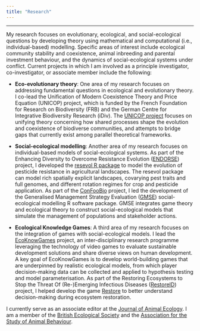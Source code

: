 ```yaml
---
title: "Research"
---
```


<hr>


My research focuses on evolutionary, ecological, and social-ecological questions by developing theory using mathematical and computational (i.e., individual-based) modelling. Specific areas of interest include ecological community stability and coexistence, animal inbreeding and parental investment behaviour, and the dynamics of social-ecological systems under conflict. Current projects in which I am involved as a principle investigator, co-investigator, or associate member include the following:

- **Eco-evolutionary theory**: One area of my research focuses on addressing fundamental questions in ecological and evolutionary theory. I co-lead the Unification of Modern Coexistence Theory and Price Equation (UNICOP) project, which is funded by the French Foundation for Research on Biodiversity (FRB) and the German Centre for Integrative Biodiversity Research (iDiv). The [UNICOP project](https://www.fondationbiodiversite.fr/en/the-frb-in-action/programs-and-projects/le-cesab/unicop/) focuses on unifying theory concerning how shared processes shape the evolution and coexistence of biodiverse communities, and attempts to bridge gaps that currently exist among parallel theoretical frameworks.

- **Social-ecological modelling**: Another area of my research focuses on individual-based models of social-ecological systems. As part of the Enhancing Diversity to Overcome Resistance Evolution ([ENDORSE](https://enhancingdiversity.wixsite.com/endorse/project)) project, I developed the [resevol R package](https://bradduthie.github.io/resevol) to model the evolution of pesticide resistance in agricultural landscapes. The resevol package can model rich spatially explicit landscapes, covarying pest traits and full genomes, and different rotation regimes for crop and pesticide application. As part of the [ConFooBio](https://sti-cs.org/confoobio/) project, I led the development of the Generalised Management Strategy Evaluation ([GMSE](https://confoobio.github.io/gmse/)) social-ecological modelling R software package. GMSE integrates game theory and ecological theory to construct social-ecological models that simulate the management of populations and stakeholder actions.

- **Ecological Knowledge Games**: A third area of my research focuses on the integration of games with social-ecological models. I lead the [EcoKnowGames](https://ecoknowgames.github.io/) project, an inter-disciplinary research programme leveraging the technology of video games to evaluate sustainable development solutions and share diverse views on human development. A key goal of EcoKnowGames is to develop world-building games that are underpinned by realistic ecological models, from which player decision-making data can be collected and applied to hypothesis testing and model parameterisation. As part of the Restoring Ecosystems to Stop the Threat Of (Re-)Emerging Infectious Diseases ([RestoreID](https://restoreid.europamedia.org/)) project, I helped develop the game [Restore](https://glitchers.itch.io/restore) to better understand decision-making during ecosystem restoration.

I currently serve as an associate editor at the [Journal of Animal Ecology](https://besjournals.onlinelibrary.wiley.com/journal/13652656). I am a member of the [British Ecological Society](https://www.britishecologicalsociety.org/) and the [Association for the Study of Animal Behaviour](https://www.asab.org/).
